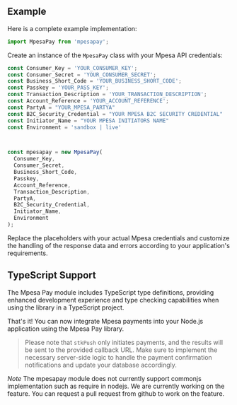 ## Example

Here is a complete example implementation:

```javascript
import MpesaPay from 'mpesapay';
```

Create an instance of the `MpesaPay` class with your Mpesa API credentials:

```javascript
const Consumer_Key = 'YOUR_CONSUMER_KEY';
const Consumer_Secret = 'YOUR_CONSUMER_SECRET';
const Business_Short_Code = 'YOUR_BUSINESS_SHORT_CODE';
const Passkey = 'YOUR_PASS_KEY';
const Transaction_Description = 'YOUR_TRANSACTION_DESCRIPTION';
const Account_Reference = 'YOUR_ACCOUNT_REFERENCE';
const PartyA = "YOUR_MPESA_PARTYA"
const B2C_Security_Credential = "YOUR MPESA B2C SECURITY CREDENTIAL"
const Initiator_Name = "YOUR MPESA INITIATORS NAME"
const Environment = 'sandbox | live'



const mpesapay = new MpesaPay(
  Consumer_Key,
  Consumer_Secret,
  Business_Short_Code,
  Passkey,
  Account_Reference,
  Transaction_Description,
  PartyA,
  B2C_Security_Credential,
  Initiator_Name,
  Environment
);
```

Replace the placeholders with your actual Mpesa credentials and customize the handling of the response data and errors according to your application's requirements.


## TypeScript Support

The Mpesa Pay module includes TypeScript type definitions, providing enhanced development experience and type checking capabilities when using the library in a TypeScript project.


That's it! You can now integrate Mpesa payments into your Node.js application using the Mpesa Pay library.

> Please note that ```stkPush``` only initiates payments, and the results will be sent to the provided callback URL. Make sure to implement the necessary server-side logic to handle the payment confirmation notifications and update your database accordingly.

*Note* The mpesapay module does not currently support commonjs implementation such as
require in nodejs. We are currently working on the feature. You can request a pull request
from github to work on the feature.
